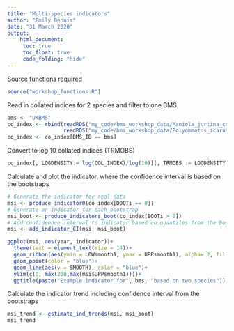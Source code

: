 ```yaml
---
title: "Multi-species indicators"
author: "Emily Dennis"
date: "31 March 2020"
output: 
    html_document:
     toc: true
     toc_float: true
     code_folding: "hide"
---
```


Source functions required
``` r
source("workshop_functions.R")
```


Read in collated indices for 2 species and filter to one BMS
``` r
bms <- "UKBMS"
co_index <- rbind(readRDS("my_code/bms_workshop_data/Maniola_jurtina_co_index_boot.rds"),
                  readRDS("my_code/bms_workshop_data/Polyommatus_icarus_co_index_boot.rds"))
co_index <- co_index[BMS_ID == bms]
```

Convert to log 10 collated indices (TRMOBS) 
``` r
co_index[, LOGDENSITY:= log(COL_INDEX)/log(10)][, TRMOBS := LOGDENSITY - mean(LOGDENSITY) + 2, by = .(SPECIES, BOOTi)]
```

Calculate and plot the indicator, where the confidence interval is based on the bootstraps
``` r
# Generate the indicator for real data
msi <- produce_indicator0(co_index[BOOTi == 0])
# Generate an indicator for each bootstrap
msi_boot <- produce_indicators_boot(co_index[BOOTi > 0])
# Add confidennce interval to indicator based on quantiles from the bootstraps
msi <- add_indicator_CI(msi, msi_boot)

ggplot(msi, aes(year, indicator))+
  theme(text = element_text(size = 14))+
  geom_ribbon(aes(ymin = LOWsmooth1, ymax = UPPsmooth1), alpha=.2, fill = "blue")+
  geom_point(color = "blue")+
  geom_line(aes(y = SMOOTH), color = "blue")+
  ylim(c(0, max(200,max(msi$UPPsmooth1))))+
  ggtitle(paste("Example indicator for", bms, "based on two species"))

```

Calculate the indicator trend including confidence interval from the bootstraps
```r
msi_trend <- estimate_ind_trends(msi, msi_boot)
msi_trend
```



